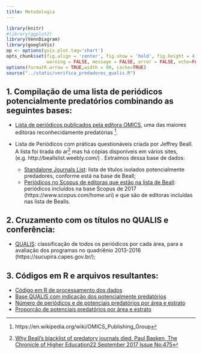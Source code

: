 ```yaml
---
title: Metodologia
---
```


```r
library(knitr)
#library(ggplot2)
library(VennDiagram)
library(googleVis)
op <- options(gvis.plot.tag='chart')
opts_chunk$set(fig.align = 'center', fig.show = 'hold', fig.height = 4,
               warning = FALSE, message = FALSE, error = FALSE, echo=FALSE)
options(formatR.arrow = TRUE,width = 90, cache=TRUE)
source("../static/verifica_predadores_qualis.R")
```

## 1. Compilação de uma lista de periódicos potencialmente predatórios combinando as seguintes bases:

* [Lista de periódicos publicados pela editora OMICS](/omics.csv), uma das maiores editoras reconhecidamente predatórias [^4].

* Lista de Periódicos com práticas questionáveis criada por Jeffrey Beall. A lista foi tirada do ar[^3] mas há cópias disponíveis em vários sites, (e.g.  http://beallslist.weebly.com/) . Extraímos dessa base de dados:
	* [Standalone Journals List](/beals.csv): lista de títulos isolados potencialmente predadores, conforme está na base de Beall;
	* [Periódicos no Scopus de editoras que estão na lista de Beall](/beals_publishers_in_scopus.csv): periódicos incluídos na base Scopus de 2017 (https://www.scopus.com/home.uri) e que são de editoras incluídas nas lista de Bealls.


## 2. Cruzamento com os títulos no QUALIS e conferência:

* [QUALIS](/areas.csv): classificação de todos os periódicos por cada área, para a avaliação dos programas no quadriênio 2013-2016 (https://sucupira.capes.gov.br/); 


## 3. Códigos em R e arquivos resultantes:

* [Código em R de processamento dos dados](/verifica_predadores_qualis.R)
* [Base QUALIS com indicação dos potencialmente predatórios](/qualis_id_predadores.csv)
* [Número de periódicos e de potenciais predatórios por área e estrato](/proporcao_pred_estrato_area.csv)
* [Proporção de potenciais predatórios por área e estrato](/n_predadores_inclusivo_area.csv)

[^3]: [Why Beall’s blacklist of predatory journals died. Paul Basken, The Chronicle of Higher Education22 September 2017 Issue No:475](http://www.universityworldnews.com/article.php?story=20170920150122306)

[^4]: https://en.wikipedia.org/wiki/OMICS_Publishing_Group

